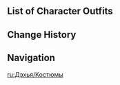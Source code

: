 {{CharacterTabs}}

==List of Character Outfits==
{{Outfits by Category Table|Dehya Outfits|nocharacter=1}}

==Change History==
{{Change History|3.5}}

==Navigation==
{{Character Navbox|link type=outfits}}

[[ru:Дэхья/Костюмы]]